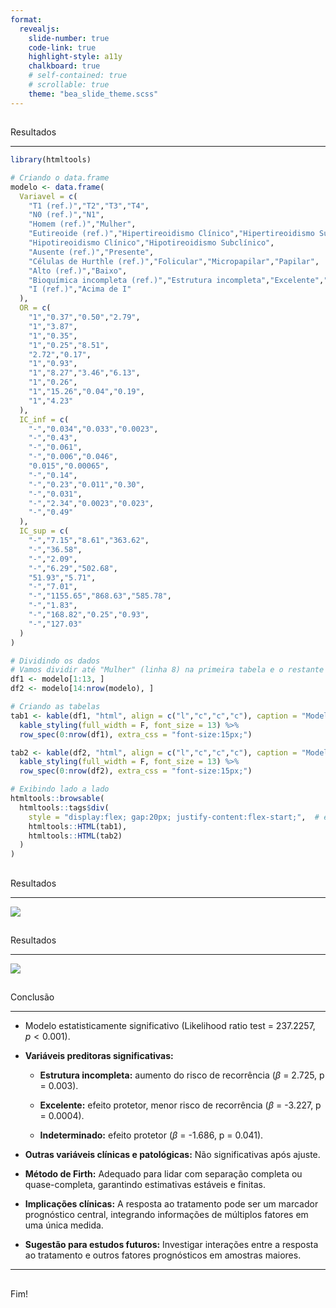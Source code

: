 ```yaml
---
format: 
  revealjs:
    slide-number: true
    code-link: true
    highlight-style: a11y
    chalkboard: true
    # self-contained: true
    # scrollable: true
    theme: "bea_slide_theme.scss"
---
```


##  {#tabela_odds data-menu-title="Resultados"}

[Resultados]{.slide-title}


<hr>

```r

library(htmltools)

# Criando o data.frame
modelo <- data.frame(
  Variavel = c(
    "T1 (ref.)","T2","T3","T4",
    "N0 (ref.)","N1",
    "Homem (ref.)","Mulher",
    "Eutireoide (ref.)","Hipertireoidismo Clínico","Hipertireoidismo Subclínico",
    "Hipotireoidismo Clínico","Hipotireoidismo Subclínico",
    "Ausente (ref.)","Presente",
    "Células de Hurthle (ref.)","Folicular","Micropapilar","Papilar",
    "Alto (ref.)","Baixo",
    "Bioquímica incompleta (ref.)","Estrutura incompleta","Excelente","Indeterminado",
    "I (ref.)","Acima de I"
  ),
  OR = c(
    "1","0.37","0.50","2.79",
    "1","3.87",
    "1","0.35",
    "1","0.25","8.51",
    "2.72","0.17",
    "1","0.93",
    "1","8.27","3.46","6.13",
    "1","0.26",
    "1","15.26","0.04","0.19",
    "1","4.23"
  ),
  IC_inf = c(
    "-","0.034","0.033","0.0023",
    "-","0.43",
    "-","0.061",
    "-","0.006","0.046",
    "0.015","0.00065",
    "-","0.14",
    "-","0.23","0.011","0.30",
    "-","0.031",
    "-","2.34","0.0023","0.023",
    "-","0.49"
  ),
  IC_sup = c(
    "-","7.15","8.61","363.62",
    "-","36.58",
    "-","2.09",
    "-","6.29","502.68",
    "51.93","5.71",
    "-","7.01",
    "-","1155.65","868.63","585.78",
    "-","1.83",
    "-","168.82","0.25","0.93",
    "-","127.03"
  )
)

# Dividindo os dados
# Vamos dividir até "Mulher" (linha 8) na primeira tabela e o restante na segunda
df1 <- modelo[1:13, ]
df2 <- modelo[14:nrow(modelo), ]

# Criando as tabelas
tab1 <- kable(df1, "html", align = c("l","c","c","c"), caption = "Modelo Logístico (Parte 1)") %>%
  kable_styling(full_width = F, font_size = 13) %>%
  row_spec(0:nrow(df1), extra_css = "font-size:15px;")

tab2 <- kable(df2, "html", align = c("l","c","c","c"), caption = "Modelo Logístico (Parte 2)") %>%
  kable_styling(full_width = F, font_size = 13) %>%
  row_spec(0:nrow(df2), extra_css = "font-size:15px;")

# Exibindo lado a lado
htmltools::browsable(
  htmltools::tags$div(
    style = "display:flex; gap:20px; justify-content:flex-start;",  # espaço entre as tabelas
    htmltools::HTML(tab1),
    htmltools::HTML(tab2)
  )
)
```

##  {#barra_coef data-menu-title="Resultados"}

[Resultados]{.slide-title}


<hr>

![](plot/barras_coef.png)



##  {#matriz data-menu-title="Resultados"}

[Resultados]{.slide-title}


<hr>


![](plot/matriz.png)


##  {#conclusao data-menu-title="Conclusão"}

[Conclusão]{.slide-title}


<hr>

- Modelo estatisticamente significativo (Likelihood ratio test = 237.2257, $p < 0.001$).

- **Variáveis preditoras significativas:**

    - **Estrutura incompleta:** aumento do risco de recorrência ($\beta$ = 2.725, p = 0.003).

    - **Excelente:** efeito protetor, menor risco de recorrência ($\beta$ = -3.227, p = 0.0004).

    - **Indeterminado:** efeito protetor ($\beta$ = -1.686, p = 0.041).

 - **Outras variáveis clínicas e patológicas:** Não significativas após ajuste.

- **Método de Firth:** Adequado para lidar com separação completa ou quase-completa, garantindo estimativas estáveis e finitas.

- **Implicações clínicas:** A resposta ao tratamento pode ser um marcador prognóstico central, integrando informações de múltiplos fatores em uma única medida.

- **Sugestão para estudos futuros:** Investigar interações entre a resposta ao tratamento e outros fatores prognósticos em amostras maiores.

---


##  {#fim data-menu-title="Let's start styling" background="#4F6815"}

<div class="page-center">
<div class="custom-subtitle"> Fim! </div>
</div>
